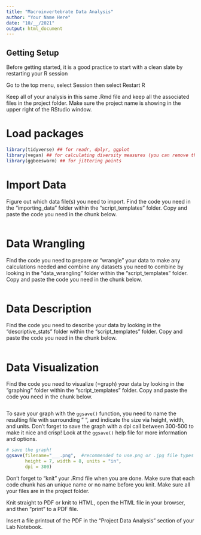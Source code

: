 ```yaml
---
title: "Macroinvertebrate Data Analysis"
author: "Your Name Here"
date: "10/__/2021"
output: html_document
---
```


## Getting Setup

Before getting started, it is a good practice to start with a clean slate by restarting your R session

Go to the top menu, select Session then select Restart R

Keep all of your analysis in this same .Rmd file and keep all the associated files in the project folder. Make sure the project name is showing in the upper right of the RStudio window.

# Load packages

```r

library(tidyverse) ## for readr, dplyr, ggplot
library(vegan) ## for calculating diversity measures (you can remove this if you are not calculating diversity measures)
library(ggbeeswarm) ## for jittering points

```

# Import Data

Figure out which data file(s) you need to import. Find the code you need in the "importing_data" folder within the "script_templates" folder. Copy and paste the code you need in the chunk below.

```r


```

# Data Wrangling

Find the code you need to prepare or "wrangle" your data to make any calculations needed and combine any datasets you need to combine by looking in the "data_wrangling" folder within the "script_templates" folder. Copy and paste the code you need in the chunk below.

```r



```

# Data Description

Find the code you need to describe your data by looking in the "descriptive_stats" folder within the "script_templates" folder. Copy and paste the code you need in the chunk below.

```r



```

# Data Visualization

Find the code you need to visualize (=graph) your data by looking in the "graphing" folder within the "script_templates" folder. Copy and paste the code you need in the chunk below.

```r



```

To save your graph with the `ggsave()` function, you need to name the resulting file with surrounding " ", and indicate the size via height, width, and units. Don't forget to save the graph with a dpi call between 300-500 to make it nice and crisp! Look at the `ggsave()` help file for more information and options.

```r

# save the graph!
ggsave(filename="___.png",  #recommended to use.png or .jpg file types
       height = 7, width = 8, units = "in", 
       dpi = 300)

```

Don't forget to "knit" your .Rmd file when you are done. Make sure that each code chunk has an unique name or no name before you knit. Make sure all your files are in the project folder.

Knit straight to PDF or knit to HTML, open the HTML file in your browser, and then "print" to a PDF file.

Insert a file printout of the PDF in the "Project Data Analysis" section of your Lab Notebook.

